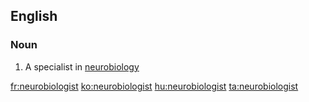==English==

===Noun===
{{en-noun}}

# {{label|en|biology}} A specialist in [[neurobiology]]

[[fr:neurobiologist]]
[[ko:neurobiologist]]
[[hu:neurobiologist]]
[[ta:neurobiologist]]